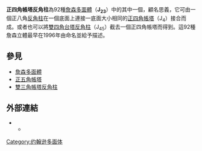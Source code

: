 {{noteTA
|T=zh-hans:正四角台塔反角柱; zh-hant:正四角帳塔反角柱;
|1=zh-hans:约翰逊; zh-hant:詹森;
|2=zh-hans:正四角台塔反角柱; zh-hant:正四角帳塔反角柱;
|3=zh-hans:正四角台塔; zh-hant:正四角帳塔;
|4=zh-hans:双四角台塔反角柱; zh-hant:雙四角帳塔反角柱;
}}
{{infobox polyhedron
|image file=gyroelongated_square_cupola.png
|caption=正四角帳塔反角柱]
|type=[[Johnson多面體|Johnson多面體]] <br> [[正三角帳塔反角柱|J<sub>22</sub>]] - '''J<sub>23</sub>''' - [[正五角帳塔反角柱|J<sub>24</sub>]]
|faces=[[三角形|三角形]]×20 <br> [[正方形|正方形]]×5 <br> [[八邊形|八邊形]]×1
|edges=44
|vertices=20
|Vertex_List=4(3.4<sup>3</sup>)<br>2.4(3<sup>3</sup>.8)<br>8(3<sup>4</sup>.4)
|symmetry=[[C4v群|C<sub>4v</sub>群]]
|properties=[[凸集|凸多面體]]
}}
'''正四角帳塔反角柱'''為92種[[詹森多面體|詹森多面體]]（'''J<sub>23</sub>'''）中的其中一個，顧名思義，它可由一個正八角[[反角柱|反角柱]]在一個底面上連接一底面大小相同的[[正四角帳塔|正四角帳塔]]（J<sub>4</sub>）接合而成。或者也可以將[[雙四角台塔反角柱|雙四角台塔反角柱]]（J<sub>45</sub>）截去一個正四角帳塔而得到。這92種詹森立體最早在1996年由{{le|詹森·諾曼|Norman Johnson (mathematician)}}命名並給予描述。

==參見==
*[[詹森多面體|詹森多面體]]
*[[正五角帳塔|正五角帳塔]]
*[[雙三角帳塔反角柱|雙三角帳塔反角柱]]

==外部連結==
* {{mathworld | urlname = JohnsonSolid | title = Johnson solid}}
** {{mathworld | urlname =ElongatedTriangularCupola| title =Gyroelongated square cupola}}

{{多面體小作品}}
[[Category:约翰逊多面体|Category:约翰逊多面体]]